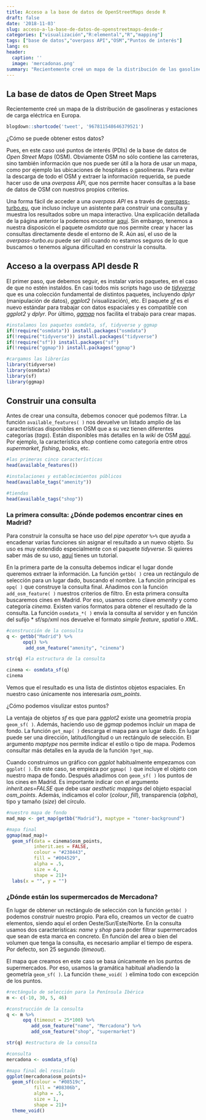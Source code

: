 ```yaml
---
title: Acceso a la base de datos de OpenStreetMaps desde R
draft: false
date: '2018-11-03'
slug: acceso-a-la-base-de-datos-de-openstreetmaps-desde-r
categories: ["visualización","R:elemental","R","mapping"]
tags: ["base de datos","overpass API","OSM","Puntos de interés"]
lang: es
header:
  caption: ''
  image: 'mercadonas.png'
summary: "Recientemente creé un mapa de la distribución de las gasolineras y estaciones de carga eléctrica en Europa. ¿Cómo se puede obtener estos datos? Pues, en este caso usé puntos de interés (PDIs) de la base de datos de *Open Street Maps* (OSM). Obviamente OSM no sólo contiene las carreteras sino también información que nos puede ser útil a la hora de usar un mapa como por ejemplo las ubicaciones de hospitales o gasolineras."
---
```



## La base de datos de Open Street Maps

Recientemente creé un mapa de la distribución de gasolineras y estaciones de carga eléctrica en Europa. 

```r
blogdown::shortcode('tweet', '967811548646379521')
```

¿Cómo se puede obtener estos datos? 

Pues, en este caso usé puntos de interés (PDIs) de la base de datos de *Open Street Maps* (OSM). Obviamente OSM no sólo contiene las carreteras, sino también información que nos puede ser útil a la hora de usar un mapa, como por ejemplo las ubicaciones de hospitales o gasolineras. Para evitar la descarga de todo el OSM y extraer la información requerida, se puede hacer uso de una *overpass API*, que nos permite hacer consultas a la base de datos de OSM con nuestros propios criterios. 

Una forma fácil de acceder a una *overpass API* es a través de [overpass-turbo.eu](http://overpass-turbo.eu), que incluso incluye un asistente para construir una consulta y muestra los resultados sobre un mapa interactivo. Una explicación detallada de la página anterior la podemos encontrar [aquí](https://wiki.openstreetmap.org/wiki/ES:Overpass_turbo). 
Sin embargo, tenemos a nuestra disposicón el paquete *osmdata* que nos permite crear y hacer las consultas directamente desde el entorno de R. Aún así, el uso de la *overpass-turbo.eu* puede ser útil cuando no estamos seguros de lo que buscamos o tenemos alguna dificultad en construir la consulta. 

## Acceso a la overpass API desde R

El primer paso, que debemos seguir, es instalar varios paquetes, en el caso de que no estén instaldos. En casi todos mis scripts hago uso de [*tidyverse*](https://www.tidyverse.org/) que es una colección fundamental de distintos paquetes, incluyendo *dplyr* (manipulación de datos), *ggplot2* (visualización), etc. El paquete [*sf*](https://r-spatial.github.io/sf/articles/sf1.html) es el nuevo estándar para trabajar con datos espaciales y es compatible con *ggplot2* y *dplyr*. Por último, [*ggmap*](http://stat405.had.co.nz/ggmap.pdf) nos facilita el trabajo para crear mapas. 

```r
#instalamos los paquetes osmdata, sf, tidyverse y ggmap
if(!require("osmdata")) install.packages("osmdata")
if(!require("tidyverse")) install.packages("tidyverse")
if(!require("sf")) install.packages("sf")
if(!require("ggmap")) install.packages("ggmap")

#cargamos las librerías
library(tidyverse)
library(osmdata)
library(sf)
library(ggmap)

```


## Construir una consulta

Antes de crear una consulta, debemos conocer qué podemos filtrar. La función ``available_features( )`` nos devuelve un listado amplio de las características disponibles en OSM que a su vez tienen diferentes categorías (*tags*). Están disponibles más detalles en la *wiki* de OSM [aquí](https://wiki.openstreetmap.org/wiki/ES:Caracter%C3%ADsticas_del_mapa). 
Por ejemplo, la característica *shop* contiene como categoría entre otros *supermarket*, *fishing*, *books*, etc.

```r
#las primeras cinco características 
head(available_features())

#instalaciones y establecimientos públicos
head(available_tags("amenity"))

#tiendas
head(available_tags("shop"))

```

### La primera consulta: ¿Dónde podemos encontrar cines en Madrid?

Para construir la consulta se hace uso del *pipe operator* ``%>%`` que ayuda a encadenar varias funciones sin asignar el resultado a un nuevo objeto. Su uso es muy extendido especialmente con el paquete *tidyverse*. Si quieres saber más de su uso, [aquí](https://www.datacamp.com/community/tutorials/pipe-r-tutorial) tienes un tutorial.

En la primera parte de la consulta debemos indicar el lugar donde queremos extraer la información. La función ``getbb( )`` crea un rectángulo de selección para un lugar dado, buscando el nombre. La función principal es ``opq( )`` que construye la consulta final. Añadimos con la función ``add_osm_feature( )`` nuestros criterios de filtro. En esta primera consulta buscaremos cines en Madrid. Por eso, usamos como clave *amenity* y como categoría *cinema*. Existen varios formatos para obtener el resultado de la consulta. La función ``osmdata_*( )`` envía la consulta al servidor y en función del sufijo \* sf/sp/xml nos devuelve el formato *simple feature*, *spatial* o *XML*. 

```r

#construcción de la consulta
q <- getbb("Madrid") %>%
      opq() %>%
       add_osm_feature("amenity", "cinema")

str(q) #la estructura de la consulta

cinema <- osmdata_sf(q)
cinema

```

Vemos que el resultado es una lista de distintos objetos espaciales. En nuestro caso únicamente nos interesaría *osm_points*.

¿Cómo podemos visulizar estos puntos?

La ventaja de objetos *sf* es que para *ggplot2* existe una geometría propia ``geom_sf( )``. Además, haciendo uso de *ggmap* podemos incluir un mapa de fondo. La función ``get_map( )`` descarga el mapa para un lugar dado. En lugar puede ser una dirección, latitud/longitud o un rectángulo de selección. El argumento *maptype* nos permite indicar el estilo o tipo de mapa. Podemos consultar más detalles en la ayuda de la función ``?get_map``.

Cuando construimos un gráfico con *ggplot* habitualmente empezamos con ``ggplot( )``. En este caso, se empieza por ``ggmap( )`` que incluye el objeto con nuestro mapa de fondo. Después añadimos con ``geom_sf( )`` los puntos de los cines en Madrid. Es importante indicar con el argumento *inherit.aes=FALSE* que debe usar *aesthetic mappings* del objeto espacial *osm_points*. Además, indicamos el color (*colour*, *fill*), transparencia (*alpha*), tipo y tamaño (*size*) del círculo.

```r
#nuestro mapa de fondo
mad_map <- get_map(getbb("Madrid"), maptype = "toner-background")

#mapa final
ggmap(mad_map)+
  geom_sf(data = cinema$osm_points,
          inherit.aes = FALSE,
          colour = "#238443",
          fill = "#004529",
          alpha = .5,
          size = 4,
          shape = 21)+
  labs(x = "", y = "")
```

### ¿Dónde están los supermercados de Mercadona?

En lugar de obtener un rectángulo de selección con la función ``getbb( )`` podemos construir nuestro propio. Para ello, creamos un vector de cuatro elementos, siendo aquí el orden Oeste/Sur/Este/Norte. En la consulta usamos dos características: *name* y *shop* para poder filtrar supermercados que sean de esta marca en concreto. En función del area o bien del volumen que tenga la consulta, es necesario ampliar el tiempo de espera. Por defecto, son 25 segundo (*timeout*).

El mapa que creamos en este caso se basa únicamente en los puntos de supermercados. Por eso, usamos la gramática habitual añadiendo la geometría ``geom_sf( )``. La función ``theme_void( )`` elimina todo con excepción de los puntos. 

```r

#rectángulo de selección para la Península Ibérica
m <- c(-10, 30, 5, 46)

#construcción de la consulta
q <- m %>% 
      opq (timeout = 25*100) %>%
         add_osm_feature("name", "Mercadona") %>%
         add_osm_feature("shop", "supermarket")

str(q) #estructura de la consulta

#consulta 
mercadona <- osmdata_sf(q)

#mapa final del resultado
ggplot(mercadona$osm_points)+
  geom_sf(colour = "#08519c",
          fill = "#08306b",
          alpha = .5,
          size = 1,
          shape = 21)+
  theme_void()

```

